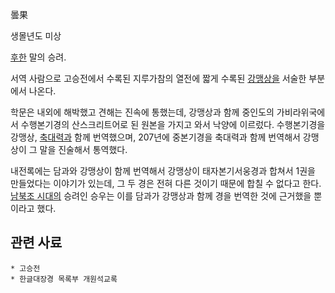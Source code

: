曇果

생몰년도 미상

[[후한]] 말의 승려.

서역 사람으로 고승전에서 수록된 지루가참의 열전에 짧게 수록된 [[강맹상]]을 서술한 부분에서 나온다.

학문은 내외에 해박했고 견해는 진속에 통했는데, 강맹상과 함께 중인도의 가비라위국에서 수행본기경의 산스크리트어로 된 원본을 가지고 와서 낙양에 이르렀다. 수행본기경을 강맹상, [[축대력]]과 함께 번역했으며, 207년에 중본기경을 축대력과 함께 번역해서 강맹상이 그 말을 진술해서 통역했다.

내전록에는 담과와 강맹상이 함께 번역해서 강맹상이 태자본기서웅경과 합쳐서 1권을 만들었다는 이야기가 있는데, 그 두 경은 전혀 다른 것이기 때문에 합칠 수 없다고 한다. [[남북조 시대]]의 승려인 승우는 이를 담과가 강맹상과 함께 경을 번역한 것에 근거했을 뿐이라고 했다.

== 관련 사료 ==
 * 고승전
 * 한글대장경 목록부 개원석교록
